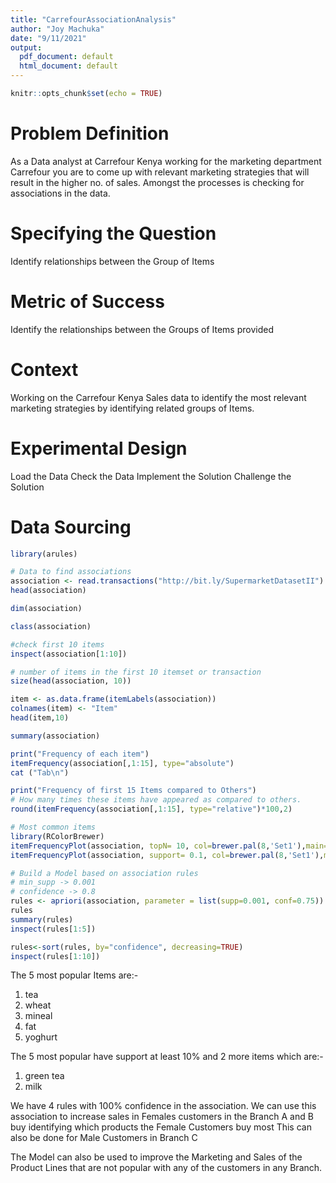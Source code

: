---
title: "CarrefourAssociationAnalysis"
author: "Joy Machuka"
date: "9/11/2021"
output:
  pdf_document: default
  html_document: default
---

```{r setup, include=FALSE}
knitr::opts_chunk$set(echo = TRUE)
```

# Problem Definition
As a Data analyst at Carrefour Kenya working for the  marketing department Carrefour you are to come up with  relevant marketing strategies that will result in the higher no. of sales. Amongst the processes is checking for associations in the data.

# Specifying the Question

Identify relationships between the Group of Items

# Metric of Success
Identify the relationships between the Groups of Items provided

# Context
Working on the Carrefour Kenya Sales data to identify the most relevant marketing strategies by identifying related groups of Items.

# Experimental Design
Load the Data
Check the Data
Implement the Solution
Challenge the Solution

# Data Sourcing
```{r}
library(arules)
```

```{r}
# Data to find associations
association <- read.transactions("http://bit.ly/SupermarketDatasetII")
head(association)
```
```{r}
dim(association)
```
```{r}
class(association)
```

```{r}
#check first 10 items
inspect(association[1:10])
```
```{r}
# number of items in the first 10 itemset or transaction
size(head(association, 10))
```
```{r}
item <- as.data.frame(itemLabels(association))
colnames(item) <- "Item"
head(item,10)
```
```{r}
summary(association)
```
```{r}
print("Frequency of each item")
itemFrequency(association[,1:15], type="absolute")
cat ("Tab\n")

print("Frequency of first 15 Items compared to Others")
# How many times these items have appeared as compared to others.
round(itemFrequency(association[,1:15], type="relative")*100,2)
```
```{r}
# Most common items
library(RColorBrewer)
itemFrequencyPlot(association, topN= 10, col=brewer.pal(8,'Set1'),main="Relative Item Frequency Plot")
itemFrequencyPlot(association, support= 0.1, col=brewer.pal(8,'Set1'),main="Relative Importance is at least 10%")
```
```{r}
# Build a Model based on association rules
# min_supp -> 0.001
# confidence -> 0.8
rules <- apriori(association, parameter = list(supp=0.001, conf=0.75))
rules
summary(rules)
inspect(rules[1:5])
```
```{r}
rules<-sort(rules, by="confidence", decreasing=TRUE)
inspect(rules[1:10])
```

The  5 most popular Items are:-

1. tea
2. wheat
3. mineal
4. fat
6. yoghurt

The 5 most popular have support at least 10% and 2 more items which are:-

1. green tea 
2. milk

We have 4 rules with 100% confidence in the association. We can use this association to increase sales in Females customers in the Branch A and B buy identifying which products the Female Customers buy most
This can also be done for Male Customers in Branch C


The Model can also be used to improve the Marketing and Sales of the Product Lines that are not popular with any of the customers in any Branch.



